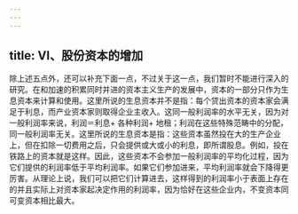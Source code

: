 ```yaml
---
---
---
```

title: VI、股份资本的增加
---




除上述五点外，还可以补充下面一点，不过关于这一点，我们暂时不能进行深入的研究。在和加速的积累同时并进的资本主义生产的发展中，资本的一部分只作为生息资本来计算和使用。这里所说的生息资本并不是指：每个贷出资本的资本家会满足于利息，而产业资本家则取得企业主收入。这同一般利润率的水平无关，因为对一般利润率来说，利润＝利息+ 各种利润+ 地租；利润在这些特殊范畴中的分配，同一般利润率无关。这里所说的生息资本是指：这些资本虽然投在大的生产企业上，但在扣除一切费用之后，只会提供或大或小的利息，即所谓股息。例如，投在铁路上的资本就是这样。因此，这些资本不会参加一般利润率的平均化过程，因为它们提供的利润率低于平均利润率。如果它们参加进来，平均利润率就会下降得更厉害。从理论上说，我们可以把它们计算进去，这样得到的利润率小于表面上存在的并且实际上对资本家起决定作用的利润率，因为恰好在这些企业内，不变资本同可变资本相比最大。